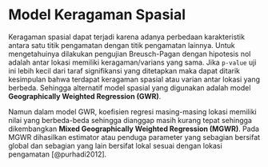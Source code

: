 # Model Keragaman Spasial

Keragaman spasial dapat terjadi karena adanya perbedaan karakteristik antara satu titik pengamatan dengan titik pengamatan lainnya. Untuk mengetahuinya dilakukan pengujian Breusch-Pagan dengan hipotesis nol adalah antar lokasi memiliki keragaman/varians yang sama. Jika `p-value` uji ini lebih kecil dari taraf signifikansi yang ditetapkan maka dapat ditarik kesimpulan bahwa terdapat keragaman spasial atau varian antar lokasi yang berbeda. Sehingga alternatif model spasial yang digunakan adalah model **Geographically Weighted Regression (GWR)**.

Namun dalam model GWR, koefisien regresi masing-masing lokasi memiliki nilai yang berbeda-beda sehingga dianggap masih kurang tepat sehingga dikembangkan **Mixed Geographically Weighted Regression (MGWR)**. Pada MGWR dihasilkan estimator atau penduga parameter yang sebagian bersifat global dan sebagian yang lain bersifat lokal sesuai dengan lokasi pengamatan [@purhadi2012].